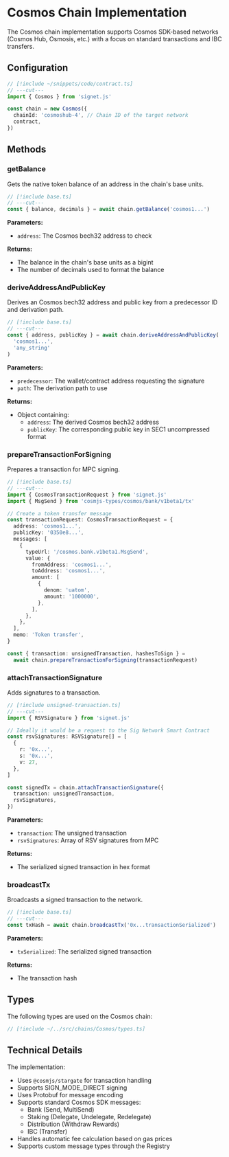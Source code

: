 # Cosmos Chain Implementation

The Cosmos chain implementation supports Cosmos SDK-based networks (Cosmos Hub, Osmosis, etc.) with a focus on standard transactions and IBC transfers.

## Configuration

```ts twoslash filename="base.ts"
// [!include ~/snippets/code/contract.ts]
// ---cut---
import { Cosmos } from 'signet.js'

const chain = new Cosmos({
  chainId: 'cosmoshub-4', // Chain ID of the target network
  contract,
})
```

## Methods

### getBalance

Gets the native token balance of an address in the chain's base units.

```ts twoslash
// [!include base.ts]
// ---cut---
const { balance, decimals } = await chain.getBalance('cosmos1...')
```

**Parameters:**

- `address`: The Cosmos bech32 address to check

**Returns:**

- The balance in the chain's base units as a bigint
- The number of decimals used to format the balance

### deriveAddressAndPublicKey

Derives an Cosmos bech32 address and public key from a predecessor ID and derivation path.

```ts twoslash
// [!include base.ts]
// ---cut---
const { address, publicKey } = await chain.deriveAddressAndPublicKey(
  'cosmos1...',
  'any_string'
)
```

**Parameters:**

- `predecessor`: The wallet/contract address requesting the signature
- `path`: The derivation path to use

**Returns:**

- Object containing:
  - `address`: The derived Cosmos bech32 address
  - `publicKey`: The corresponding public key in SEC1 uncompressed format

### prepareTransactionForSigning

Prepares a transaction for MPC signing.

```ts twoslash filename="unsigned-transaction.ts"
// [!include base.ts]
// ---cut---
import { CosmosTransactionRequest } from 'signet.js'
import { MsgSend } from 'cosmjs-types/cosmos/bank/v1beta1/tx'

// Create a token transfer message
const transactionRequest: CosmosTransactionRequest = {
  address: 'cosmos1...',
  publicKey: '0350e8...',
  messages: [
    {
      typeUrl: '/cosmos.bank.v1beta1.MsgSend',
      value: {
        fromAddress: 'cosmos1...',
        toAddress: 'cosmos1...',
        amount: [
          {
            denom: 'uatom',
            amount: '1000000',
          },
        ],
      },
    },
  ],
  memo: 'Token transfer',
}

const { transaction: unsignedTransaction, hashesToSign } =
  await chain.prepareTransactionForSigning(transactionRequest)
```

### attachTransactionSignature

Adds signatures to a transaction.

```ts twoslash filename="add-signature.ts"
// [!include unsigned-transaction.ts]
// ---cut---
import { RSVSignature } from 'signet.js'

// Ideally it would be a request to the Sig Network Smart Contract
const rsvSignatures: RSVSignature[] = [
  {
    r: '0x...',
    s: '0x...',
    v: 27,
  },
]

const signedTx = chain.attachTransactionSignature({
  transaction: unsignedTransaction,
  rsvSignatures,
})
```

**Parameters:**

- `transaction`: The unsigned transaction
- `rsvSignatures`: Array of RSV signatures from MPC

**Returns:**

- The serialized signed transaction in hex format

### broadcastTx

Broadcasts a signed transaction to the network.

```ts twoslash
// [!include base.ts]
// ---cut---
const txHash = await chain.broadcastTx('0x...transactionSerialized')
```

**Parameters:**

- `txSerialized`: The serialized signed transaction

**Returns:**

- The transaction hash

## Types

The following types are used on the Cosmos chain:

```ts twoslash
// [!include ~/../src/chains/Cosmos/types.ts]
```

## Technical Details

The implementation:

- Uses `@cosmjs/stargate` for transaction handling
- Supports SIGN_MODE_DIRECT signing
- Uses Protobuf for message encoding
- Supports standard Cosmos SDK messages:
  - Bank (Send, MultiSend)
  - Staking (Delegate, Undelegate, Redelegate)
  - Distribution (Withdraw Rewards)
  - IBC (Transfer)
- Handles automatic fee calculation based on gas prices
- Supports custom message types through the Registry
